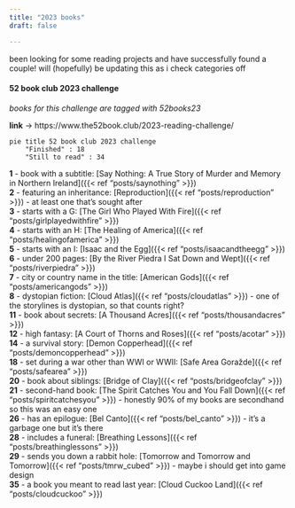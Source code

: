 ```yaml
---
title: "2023 books"
draft: false

---
```



<!-- # 2023 reading lists -->
been looking for some reading projects and have successfully found a couple! will (hopefully) be updating this as i check categories off

#### 52 book club 2023 challenge
*books for this challenge are tagged with 52books23*

**link** -> https://www.the52book.club/2023-reading-challenge/

```mermaid
pie title 52 book club 2023 challenge
    "Finished" : 18
    "Still to read" : 34
```

**1** - book with a subtitle: [Say Nothing: A True Story of Murder and Memory in Northern Ireland]({{< ref "posts/saynothing" >}}) \
**2** - featuring an inheritance: [Reproduction]({{< ref "posts/reproduction" >}}) - at least one that's sought after \
**3** - starts with a G: [The Girl Who Played With Fire]({{< ref "posts/girlplayedwithfire" >}}) \
**4** - starts with an H: [The Healing of America]({{< ref "posts/healingofamerica" >}})  \
**5** - starts with an I: [Isaac and the Egg]({{< ref "posts/isaacandtheegg" >}})  \
**6** - under 200 pages: [By the River Piedra I Sat Down and Wept]({{< ref "posts/riverpiedra" >}})  \
**7** - city or country name in the title: [American Gods]({{< ref "posts/americangods" >}})  \
**8** - dystopian fiction: [Cloud Atlas]({{< ref "posts/cloudatlas" >}}) - one of the storylines is dystopian, so that counts right? \
**11** - book about secrets: [A Thousand Acres]({{< ref "posts/thousandacres" >}}) \
**12** - high fantasy: [A Court of Thorns and Roses]({{< ref "posts/acotar" >}}) \
**14** - a survival story: [Demon Copperhead]({{< ref "posts/demoncopperhead" >}}) \
**18** - set during a war other than WWI or WWII: [Safe Area Goražde]({{< ref "posts/safearea" >}}) \
**20** - book about siblings: [Bridge of Clay]({{< ref "posts/bridgeofclay" >}}) \
**21** - second-hand book: [The Spirit Catches You and You Fall Down]({{< ref "posts/spiritcatchesyou" >}}) - honestly 90% of my books are secondhand so this was an easy one \
**26** - has an epilogue: [Bel Canto]({{< ref "posts/bel_canto" >}}) - it's a garbage one but it's there \
**28** - includes a funeral: [Breathing Lessons]({{< ref "posts/breathinglessons" >}}) \
**29** - sends you down a rabbit hole: [Tomorrow and Tomorrow and Tomorrow]({{< ref "posts/tmrw_cubed" >}}) - maybe i should get into game design \
**35** - a book you meant to read last year: [Cloud Cuckoo Land]({{< ref "posts/cloudcuckoo" >}}) \

